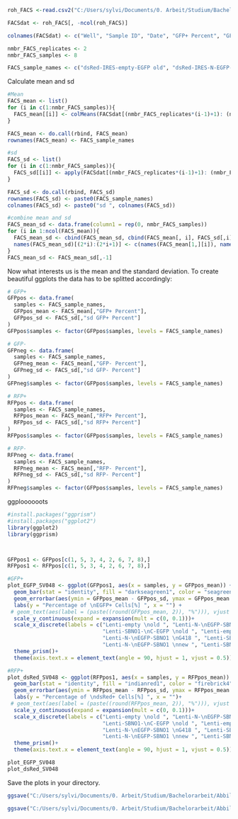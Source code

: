 ```r
roh_FACS <-read.csv2("C:/Users/sylvi/Documents/0. Arbeit/Studium/Bachelorarbeit/Rohdaten/SV048 FACS guava SBNO1 final time2.csv", sep=",", dec=".")

FACSdat <- roh_FACS[, -ncol(roh_FACS)]

colnames(FACSdat) <- c("Well", "Sample ID", "Date", "GFP+ Percent", "GFP+ Count", "GFP+ Mean", "GFP- Percent", "GFP- Count", "GFP- Mean", "RFP- Percent", "RFP- Count", "RFP- Mean", "RFP+ Percent", "RFP+ Count", "RFP+ Mean" )

nmbr_FACS_replicates <- 2
nmbr_FACS_samples <- 8

FACS_sample_names <- c("dsRed-IRES-empty-EGFP old", "dsRed-IRES-N-EGFP-SBNO1 G418", "dsRed-IRES-C-EGFP-SBNO1 old", "dsRed-IRES-empty-EGFP G418", "dsRed-IRES-N-EGFP-SBNO1 old", "dsRed-IRES-C-EGFP-SBNO1 G418", "dsRed-IRES-N-EGFP-SBNO1 new", "dsRed-IRES-C-EGFP-SBNO1 new")

```

Calculate mean and sd
```r
#Mean
FACS_mean <- list()
for (i in c(1:nmbr_FACS_samples)){
  FACS_mean[[i]] <- colMeans(FACSdat[(nmbr_FACS_replicates*(i-1)+1): (nmbr_FACS_replicates*i), 4:ncol(FACSdat)])
}

FACS_mean <- do.call(rbind, FACS_mean)
rownames(FACS_mean) <- FACS_sample_names

#sd
FACS_sd <- list()
for (i in c(1:nmbr_FACS_samples)){
  FACS_sd[[i]] <- apply(FACSdat[(nmbr_FACS_replicates*(i-1)+1): (nmbr_FACS_replicates*i), 4:ncol(FACSdat)], 2, sd, na.rm = TRUE)
}

FACS_sd <- do.call(rbind, FACS_sd)
rownames(FACS_sd) <- paste0(FACS_sample_names)
colnames(FACS_sd) <- paste0("sd ", colnames(FACS_sd))

#combine mean and sd
FACS_mean_sd <- data.frame(column1 = rep(0, nmbr_FACS_samples))
for (i in 1:ncol(FACS_mean)){
  FACS_mean_sd <- cbind(FACS_mean_sd, cbind(FACS_mean[, i], FACS_sd[,i]))
  names(FACS_mean_sd)[(2*i):(2*i+1)] <- c(names(FACS_mean[1,][i]), names(FACS_sd[1,][i]))
}
FACS_mean_sd <- FACS_mean_sd[,-1]

```

Now what interests us is the mean and the standard deviation. To create beautiful ggplots the data has to be splitted accordingly:
```r
# GFP+
GFPpos <- data.frame(
  samples <- FACS_sample_names,
  GFPpos_mean <- FACS_mean[,"GFP+ Percent"],
  GFPpos_sd <- FACS_sd[,"sd GFP+ Percent"]
)
GFPpos$samples <- factor(GFPpos$samples, levels = FACS_sample_names)

# GFP-
GFPneg <- data.frame(
  samples <- FACS_sample_names,
  GFPneg_mean <- FACS_mean[,"GFP- Percent"],
  GFPneg_sd <- FACS_sd[,"sd GFP- Percent"]
)
GFPneg$samples <- factor(GFPpos$samples, levels = FACS_sample_names)

# RFP+
RFPpos <- data.frame(
  samples <- FACS_sample_names,
  RFPpos_mean <- FACS_mean[,"RFP+ Percent"],
  RFPpos_sd <- FACS_sd[,"sd RFP+ Percent"]
)
RFPpos$samples <- factor(GFPpos$samples, levels = FACS_sample_names)

# RFP-
RFPneg <- data.frame(
  samples <- FACS_sample_names,
  RFPneg_mean <- FACS_mean[,"RFP- Percent"],
  RFPneg_sd <- FACS_sd[,"sd RFP- Percent"]
)
RFPneg$samples <- factor(GFPpos$samples, levels = FACS_sample_names)

```


ggploooooots
```r
#install.packages("ggprism")
#install.packages("ggplot2")
library(ggplot2)
library(ggprism)



GFPpos1 <- GFPpos[c(1, 5, 3, 4, 2, 6, 7, 8),]
RFPpos1 <- RFPpos[c(1, 5, 3, 4, 2, 6, 7, 8),]

#GFP+
plot_EGFP_SV048 <- ggplot(GFPpos1, aes(x = samples, y = GFPpos_mean)) +
  geom_bar(stat = "identity", fill = "darkseagreen1", color = "seagreen4", width = 0.6, size = 1) +
  geom_errorbar(aes(ymin = GFPpos_mean - GFPpos_sd, ymax = GFPpos_mean + GFPpos_sd), width = 0.4, color = "seagreen4", size = 0.8) +
  labs(y = "Percentage of \nEGFP+ Cells[%] ", x = "") +
 # geom_text(aes(label = (paste((round(GFPpos_mean, 2)), "%"))), vjust = -0.5) +
  scale_y_continuous(expand = expansion(mult = c(0, 0.1)))+
  scale_x_discrete(labels = c("Lenti-empty \nold ", "Lenti-N-\nEGFP-SBNO1 \nold ", 
                              "Lenti-SBNO1-\nC-EGFP \nold ", "Lenti-empty \nG418 ", 
                              "Lenti-N-\nEGFP-SBNO1 \nG418 ", "Lenti-SBNO1-\nC-EGFP \nG418 ", 
                              "Lenti-N-\nEGFP-SBNO1 \nnew ", "Lenti-SBNO1-\nC-EGFP \nnew "))+
  theme_prism()+
  theme(axis.text.x = element_text(angle = 90, hjust = 1, vjust = 0.5))

#RFP+
plot_dsRed_SV048 <- ggplot(RFPpos1, aes(x = samples, y = RFPpos_mean)) +
  geom_bar(stat = "identity", fill = "indianred1", color = "firebrick4", width = 0.6, size = 1) +
  geom_errorbar(aes(ymin = RFPpos_mean - RFPpos_sd, ymax = RFPpos_mean + RFPpos_sd), width = 0.4, color = "firebrick4", size = 0.8) +
  labs(y = "Percentage of \ndsRed+ Cells[%] ", x = "")+
 # geom_text(aes(label = (paste((round(RFPpos_mean, 2)), "%"))), vjust = -0.5) +
  scale_y_continuous(expand = expansion(mult = c(0, 0.1)))+
  scale_x_discrete(labels = c("Lenti-empty \nold ", "Lenti-N-\nEGFP-SBNO1 \nold ", 
                              "Lenti-SBNO1-\nC-EGFP \nold ", "Lenti-empty \nG418 ", 
                              "Lenti-N-\nEGFP-SBNO1 \nG418 ", "Lenti-SBNO1-\nC-EGFP \nG418 ", 
                              "Lenti-N-\nEGFP-SBNO1 \nnew ", "Lenti-SBNO1-\nC-EGFP \nnew "))+
  theme_prism()+
  theme(axis.text.x = element_text(angle = 90, hjust = 1, vjust = 0.5))

plot_EGFP_SV048
plot_dsRed_SV048
```

Save the plots in your directory.
```r
ggsave("C:/Users/sylvi/Documents/0. Arbeit/Studium/Bachelorarbeit/Abbildungen/R Plots/2.Guava dsRed.svg", plot = plot_dsRed_SV048, width = 8, height = 5)

ggsave("C:/Users/sylvi/Documents/0. Arbeit/Studium/Bachelorarbeit/Abbildungen/R Plots/2.Guava EGFP.svg", plot = plot_EGFP_SV048, width = 8, height = 5)
```


